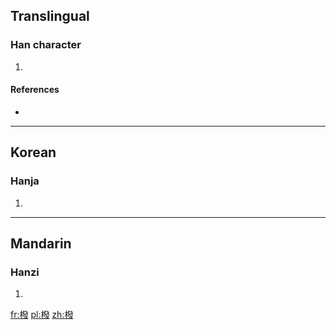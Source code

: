 ==Translingual==

===Han character===
{{Han char|rn=75|rad=木|as=12|sn=16|four=|canj=木弓人水 (DNOE)}}

# {{defn|Han|sort=木12}}

====References====
* {{Han ref|kx=0552.120|dkj=15508|dj=0941.040|hdz=21297.060|uh=6A43|ud=27203}}

----

==Korean==

===Hanja===
{{ko-hanja|hangeul=벌|eumhun=|rv=beol|mr=pŏl|y=pel}}

# {{defn|Korean|sort=木12}}

----

==Mandarin==

===Hanzi===
{{cmn-hanzi|pin=[[fā]] ([[fa1]])|wg=fa<sup>1</sup>}}

# {{defn|Mandarin|sort=木12}}

[[fr:橃]]
[[pl:橃]]
[[zh:橃]]